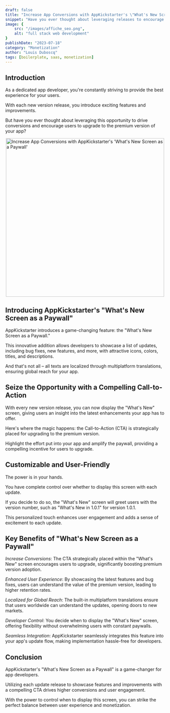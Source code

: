 ```yaml
---
draft: false
title: "Increase App Conversions with AppKickstarter's \"What's New Screen as a Paywall\""
snippet: "Have you ever thought about leveraging releases to encourage users to upgrade to your premium version?"
image: {
    src: "/images/affiche_seo.png",
    alt: "full stack web development"
}
publishDate: "2023-07-18"
category: "Monetization"
author: "Louis Duboscq"
tags: [boilerplate, saas, monetization]
--- 
```


## Introduction

As a dedicated app developer, you're constantly striving to provide the best experience for your users. 

With each new version release, you introduce exciting features and improvements. 

But have you ever thought about leveraging this opportunity to drive conversions and encourage users to upgrade to the premium version of your app?
  
<div style="display: flex; justify-content: center; ">
  <img src="/images/blog/whatsnew.png" alt="Increase App Conversions with AppKickstarter's 'What's New Screen as a Paywall'" style="height: 500px;"> </img>
</div>

## Introducing AppKickstarter's "What's New Screen as a Paywall"

AppKickstarter introduces a game-changing feature: the "What's New Screen as a Paywall." 

This innovative addition allows developers to showcase a list of updates, including bug fixes, new features, and more, with attractive icons, colors, titles, and descriptions. 

And that's not all – all texts are localized through multiplatform translations, ensuring global reach for your app.

## Seize the Opportunity with a Compelling Call-to-Action

With every new version release, you can now display the "What's New" screen, giving users an insight into the latest enhancements your app has to offer. 

Here's where the magic happens: the Call-to-Action (CTA) is strategically placed for upgrading to the premium version. 

Highlight the effort put into your app and amplify the paywall, providing a compelling incentive for users to upgrade.

## Customizable and User-Friendly

The power is in your hands. 

You have complete control over whether to display this screen with each update. 

If you decide to do so, the "What's New" screen will greet users with the version number, such as "What's New in 1.0.1" for version 1.0.1. 

This personalized touch enhances user engagement and adds a sense of excitement to each update.

## Key Benefits of "What's New Screen as a Paywall"

*Increase Conversions*: The CTA strategically placed within the "What's New" screen encourages users to upgrade, significantly boosting premium version adoption.

*Enhanced User Experience*: By showcasing the latest features and bug fixes, users can understand the value of the premium version, leading to higher retention rates.

*Localized for Global Reach*: The built-in multiplatform translations ensure that users worldwide can understand the updates, opening doors to new markets.

*Developer Control*: You decide when to display the "What's New" screen, offering flexibility without overwhelming users with constant paywalls.

*Seamless Integration*: AppKickstarter seamlessly integrates this feature into your app's update flow, making implementation hassle-free for developers.

## Conclusion

AppKickstarter's "What's New Screen as a Paywall" is a game-changer for app developers. 

Utilizing each update release to showcase features and improvements with a compelling CTA drives higher conversions and user engagement. 

With the power to control when to display this screen, you can strike the perfect balance between user experience and monetization.